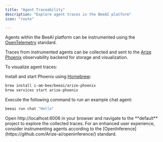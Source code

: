 ```yaml
---
title: "Agent Traceability"
description: "Explore agent traces in the BeeAI platform"
icon: "route"

---
```


Agents within the BeeAI platform can be instrumented using the [OpenTelemetry](https://opentelemetry.io/) standard.

Traces from instrumented agents can be collected and sent to the [Arize Phoenix](https://phoenix.arize.com/) observability backend for storage and visualization.

To visualize agent traces:

<Steps>
   <Step title="Install Arize Phoenix">

Install and start Phoenix using [Homebrew](https://brew.sh/):

```sh
brew install i-am-bee/beeai/arize-phoenix
brew services start arize-phoenix
```

   </Step>
   <Step title="Run an instrumented agent">

Execute the following command to run an example chat agent:

```sh
beeai run chat "Hello"
```

   </Step>
   <Step title="View traces in Phoenix GUI">
      Open http://localhost:6006 in your browser and navigate to the **default** project to explore the collected traces.
   </Step>
</Steps>

<Tip>
  For an enhanced user experience, consider instrumenting agents according to
  the [OpenInference](https://github.com/Arize-ai/openinference/) standard.
</Tip>

